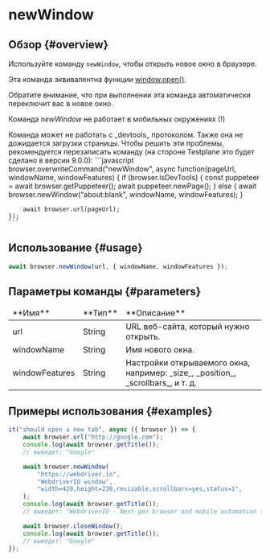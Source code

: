 
# newWindow

## Обзор {#overview}

Используйте команду `newWindow`, чтобы открыть новое окно в браузере.

Эта команда эквивалентна функции [window.open()][window-open].

Обратите внимание, что при выполнении эта команда автоматически переключит вас в новое окно.

<Admonition type="warning">Команда _newWindow_ не работает в мобильных окружениях (!)</Admonition>

<Admonition type="warning">
    Команда может не работать c _devtools_ протоколом. Также она не дожидается загрузки страницы.
    Чтобы решить эти проблемы, рекомендуется перезаписать команду (на стороне Testplane это будет сделано в версии 9.0.0):
    ```javascript
    browser.overwriteCommand("newWindow", async function(pageUrl, windowName, windowFeatures) {
        if (browser.isDevTools) {
            const puppeteer = await browser.getPuppeteer();
            await puppeteer.newPage();
        } else {
            await browser.newWindow("about:blank", windowName, windowFeatures);
        }

        await browser.url(pageUrl);
    });
    ```

</Admonition>

## Использование {#usage}

```javascript
await browser.newWindow(url, { windowName, windowFeatures });
```

## Параметры команды {#parameters}

<table>
<thead>
<tr><td>**Имя**</td><td>**Тип**</td><td>**Описание**</td></tr>
</thead>
<tbody>
<tr><td>url</td><td>String</td><td>URL веб-сайта, который нужно открыть.</td></tr>
<tr><td>windowName</td><td>String</td><td>Имя нового окна.</td></tr>
<tr><td>windowFeatures</td><td>String</td><td>Настройки открываемого окна, например: _size_, _position_, _scrollbars_, и т. д.</td></tr>

</tbody>
</table>

## Примеры использования {#examples}

```javascript
it("should open a new tab", async ({ browser }) => {
    await browser.url("http://google.com");
    console.log(await browser.getTitle());
    // выведет: "Google"

    await browser.newWindow(
        "https://webdriver.io",
        "WebdriverIO window",
        "width=420,height=230,resizable,scrollbars=yes,status=1",
    );
    console.log(await browser.getTitle());
    // выведет: "WebdriverIO · Next-gen browser and mobile automation test framework for Node.js"

    await browser.closeWindow();
    console.log(await browser.getTitle());
    // выведет: "Google"
});
```

[window-open]: https://developer.mozilla.org/en-US/docs/Web/API/Window/open

